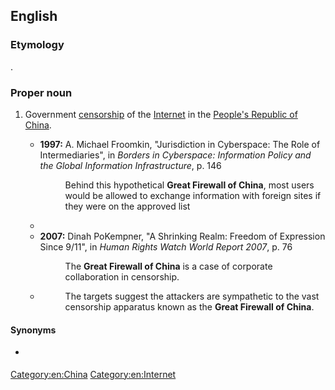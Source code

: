 ==English==
{{wikipedia|Internet censorship in the People's Republic of China}}

===Etymology===
{{blend|en|Great Wall of China|firewall}}.

===Proper noun===
{{en-proper-noun|head=[[great|Great]] [[firewall|Firewall]] [[of]] [[China]]}}

# {{lb|en|originally|jocular|pejorative}} Government [[censorship]] of the [[Internet]] in the [[People's Republic of China]].
#* '''1997:''' A. Michael Froomkin, "Jurisdiction in Cyberspace: The Role of Intermediaries", in ''Borders in Cyberspace: Information Policy and the Global Information Infrastructure'', p. 146
#*: Behind this hypothetical '''Great Firewall of China''', most users would be allowed to exchange information with foreign sites if they were on the approved list
#* {{quote-text|year=2001|author=''' Greg Walton|title=China's Golden Shield: Corporations and the Development of Surveillance Technology in the People's Republic of China|page=5|passage=The "'''Great Firewall of China'''" is failing, largely due to the increased volume of Internet traffic in China.}}
#* '''2007:''' Dinah PoKempner, "A Shrinking Realm: Freedom of Expression Since 9/11", in ''Human Rights Watch World Report 2007'', p. 76
#*: The '''Great Firewall of China''' is a case of corporate collaboration in censorship.
#* {{quote-web|date=2015-03-31|title=Massive denial-of-service attack on GitHub tied to Chinese government|first=Dan|last=Goodin|site={{w|Ars Technica}}|url=http://arstechnica.com/security/2015/03/massive-denial-of-service-attack-on-github-tied-to-chinese-government/|accessdate=2015-04-01}}
#*: The targets suggest the attackers are sympathetic to the vast censorship apparatus known as the '''Great Firewall of China'''.

====Synonyms====
* {{qualifier|abbreviation}} {{l|en|GFW}}

[[Category:en:China]]
[[Category:en:Internet]]